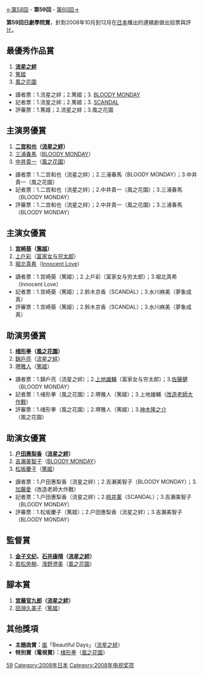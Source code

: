 {{noteTA
|G1=JP Show}}
[[第58回日劇學院賞|←第58回]] - '''第59回''' - [[第60回日劇學院賞|第60回→]]

'''第59回日劇學院賞'''，針對2008年10月到12月在[[日本|日本]]播出的連續劇做出投票與評比。

==最優秀作品賞==
#'''[[流星之絆|流星之絆]]'''
#[[篤姬_(電視劇)|篤姬]]
#[[風之花園|風之花園]]

*讀者票：1.流星之絆；2.篤姬；3. [[BLOODY_MONDAY|BLOODY MONDAY]]
*記者票：1.流星之絆；2.篤姬；3. [[SCANDAL|SCANDAL]]
*評審票：1.篤姬；2.流星之絆；3.風之花園

==主演男優賞==
#'''[[二宫和也|二宫和也]]（[[流星之絆|流星之絆]]）'''
#[[三浦春馬|三浦春馬]]（[[BLOODY_MONDAY|BLOODY MONDAY]]）
#[[中井貴一|中井貴一]]（[[風之花園|風之花園]]）

*讀者票：1.二宫和也（流星之絆）；2.三浦春馬（BLOODY MONDAY）；3.中井貴一（風之花園）
*記者票：1.二宫和也（流星之絆）；2.中井貴一（風之花園）；3.三浦春馬（BLOODY MONDAY）
*評審票：1.二宫和也（流星之絆）；2.中井貴一（風之花園）；3.三浦春馬（BLOODY MONDAY）

==主演女優賞==
#'''[[宫崎葵|宫崎葵]]（[[篤姬|篤姬]]）'''
#[[上戶彩|上戶彩]]（[[富家女与穷太郎|富家女与穷太郎]]）
#[[堀北真希|堀北真希]]（[[Innocent_Love|Innocent Love]]）

*讀者票：1.宫崎葵（篤姬）；2.上戶彩（富家女与穷太郎）；3.堀北真希（Innocent Love）
*記者票：1.宫崎葵（篤姬）；2.鈴木京香（SCANDAL）；3.水川麻美（夢象成真）
*評審票：1.宫崎葵（篤姬）；2.鈴木京香（SCANDAL）；3.水川麻美（夢象成真）

==助演男優賞==
#'''[[绪形拳|绪形拳]]（[[風之花園|風之花園]]）'''
#[[錦戶亮|錦戶亮]]（[[流星之絆|流星之絆]]）
#[[堺雅人|堺雅人]]（[[篤姬|篤姬]]）

*讀者票：1.錦戶亮（流星之絆）；2.[[上地雄輔|上地雄輔]]（富家女与穷太郎）；3.[[佐藤健|佐藤健]]（BLOODY MONDAY）
*記者票：1.绪形拳（風之花園）；2.堺雅人（篤姬）；3.上地雄輔（[[改造老師大作戰|改造老師大作戰]]）
*評審票：1.绪形拳（風之花園）；2.堺雅人（篤姬）；3.[[神木隆之介|神木隆之介]]（風之花園）

==助演女優賞==
#'''[[户田惠梨香|户田惠梨香]]（[[流星之絆|流星之絆]]）'''
#[[吉瀨美智子|吉瀨美智子]]（[[BLOODY_MONDAY|BLOODY MONDAY]]）
#[[松坂慶子|松坂慶子]]（[[篤姬_(電視劇)|篤姬]]）

*讀者票：1.户田惠梨香（流星之絆）；2.吉瀨美智子（BLOODY MONDAY）；3.[[加藤愛|加藤愛]]（改造老師大作戰）
*記者票：1.户田惠梨香（流星之絆）；2.[[桃井薰|桃井薰]]（SCANDAL）；3.吉瀨美智子（BLOODY MONDAY）
*評審票：1.松坂慶子（篤姬）；2.户田惠梨香（流星之絆）；3.吉瀨美智子（BLOODY MONDAY）

==監督賞==
#'''[[金子文纪|金子文纪]]、[[石井康晴|石井康晴]]（[[流星之絆|流星之絆]]）'''
#[[若松央樹|若松央樹]]、[[浅野澄美|浅野澄美]]（[[風之花園|風之花園]]）

==腳本賞==
#'''[[宫藤官九郎|宫藤官九郎]]（[[流星之絆|流星之絆]]）'''
#[[田淵久美子|田淵久美子]]（[[篤姬|篤姬]]）

==其他獎項==
*'''主題曲賞：'''[[嵐|嵐]]「Beautiful Days」（[[流星之絆|流星之絆]]）
*'''特別賞（電視賞）：'''[[绪形拳|绪形拳]]（[[風之花園|風之花園]]）
{{日劇學院賞名單}}
[[Category:日劇學院賞|59]]
[[Category:2008年日本|Category:2008年日本]]
[[Category:2008年电视奖项|Category:2008年电视奖项]]
